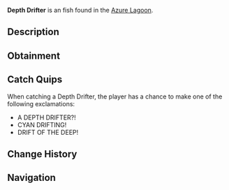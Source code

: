 {{FishInfobox
|image          = Depth Drifter.png
|rarity         = Exotic
|sea            = Second Sea
|location       = [[Azure Lagoon]]
|sublocation    = 
|sources        = Fishing Rod
|radar_location = 
|prog_speed     = -92
|xp             = 5000
|weather        = Windy
|time           = 
|season         = Summer
|bait           = Golden Worm
|base_weight    = 1800
|base_value     = 7500
|weight_range   = 1080
|base_chance    = 1
|base_resil     = 1
}}
'''Depth Drifter''' is an {{Rarity|Exotic}} fish found in the [[Azure Lagoon]].

== Description ==
{{Description|A cyan blue fish with large light blue fins, drifting through the lagoon’s abyss.|Bestiary Entry}}

== Obtainment ==
{{Description|It floats where the winds stir the depths.|Bestiary Hint}}
{{Fish Availability|
Azure Lagoon
|top_rods      = 
Challenger's Rod\11790.68\110593.89;
Free Spirit Rod\11711.44\100295.93;
Azure Of Lagoon\11620.92\110793.3;
Tempest Rod\11278.13\104660.33;
Seraphic Rod\10266.13\99418.34;
Destiny Rod\5187.44\43225.39;
Heaven's Rod\6669.25\58545.38;
Summit Rod\10218.67\99678.03;
Rod Of The Exalted One\4581.39\40544.02;
Blazebringer Rod\8269.1\72596.74;
Leviathan's Fang Rod\6808.12\61294.61;
Ethereal Prism Rod\8429.32\79453.89;
No-Life Rod\6784.01\63978.87;
Rod Of The Forgotten Fang\6456.52\58384.8;
Verdant Shear Rod\5493.99\49431.21;
Depthseeker Rod\4996.85\49026.86;
Trident Rod\4842.46\43569.13;
Rod Of The Depths\3540.86\32515.73;
Avalanche Rod\3322.74\32678.02;
Volcanic Rod\2834.14\27176;
Steady Rod\2831.02\29071.17;
Zeus Rod\2133.62\20458.93
|recommended   = Free Spirit Rod
}}

== Catch Quips ==
When catching a Depth Drifter, the player has a chance to make one of the following exclamations:
* A DEPTH DRIFTER?!
* CYAN DRIFTING!
* DRIFT OF THE DEEP!

== Change History ==
{{Change History|{{subst:Current Version}}}}

== Navigation ==
{{Fish Navbox|Azure Lagoon}}